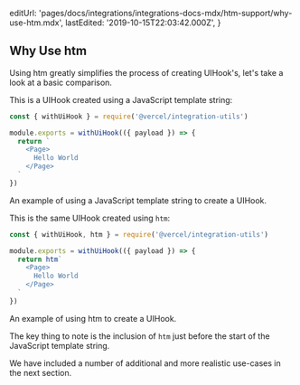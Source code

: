 
  editUrl:
    'pages/docs/integrations/integrations-docs-mdx/htm-support/why-use-htm.mdx',
  lastEdited: '2019-10-15T22:03:42.000Z',
}

## Why Use htm

Using htm greatly simplifies the process of creating UIHook's, let's take a look at a basic comparison.

This is a UIHook created using a JavaScript template string:

```js
const { withUiHook } = require('@vercel/integration-utils')

module.exports = withUiHook(({ payload }) => {
  return `
    <Page>
      Hello World
    </Page>
  `
})
```

<Caption>
  An example of using a JavaScript template string to create a UIHook.
</Caption>

This is the same UIHook created using `htm`:

```js
const { withUiHook, htm } = require('@vercel/integration-utils')

module.exports = withUiHook(({ payload }) => {
  return htm`
    <Page>
      Hello World
    </Page>
  `
})
```

<Caption>
  An example of using <InlineCode>htm</InlineCode> to create a UIHook.
</Caption>

The key thing to note is the inclusion of `htm` just before the start of the JavaScript template string.

We have included a number of additional and more realistic use-cases in the next section.
